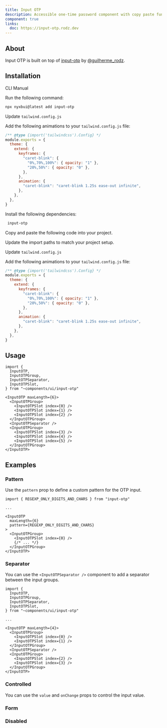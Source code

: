 ```yaml
---
title: Input OTP
description: Accessible one-time password component with copy paste functionality.
component: true
links:
  doc: https://input-otp.rodz.dev
---
```


<ComponentPreview 
   name="input-otp-demo" 
   description="An 6 digits input OTP."
   styleSwitch={true}
   dots={false}
   button="copy"
 />

## About

Input OTP is built on top of [input-otp](https://github.com/guilhermerodz/input-otp) by [@guilherme_rodz](https://twitter.com/guilherme_rodz).

## Installation

<Tabs defaultValue="cli">

<TabsList>
  <TabsTrigger value="cli">CLI</TabsTrigger>
  <TabsTrigger value="manual">Manual</TabsTrigger>
</TabsList>
<TabsContent value="cli">

<Steps>

<Step>Run the following command:</Step>

```bash
npx nyxbui@latest add input-otp
```

<Step>Update `tailwind.config.js`</Step>

Add the following animations to your `tailwind.config.js` file:

```js showLineNumbers title="tailwind.config.js" {6-9,12}
/** @type {import('tailwindcss').Config} */
module.exports = {
  theme: {
    extend: {
      keyframes: {
        "caret-blink": {
          "0%,70%,100%": { opacity: "1" },
          "20%,50%": { opacity: "0" },
        },
      },
      animation: {
        "caret-blink": "caret-blink 1.25s ease-out infinite",
      },
    },
  },
}
```

</Steps>

</TabsContent>

<TabsContent value="manual">

<Steps>

<Step>Install the following dependencies:</Step>

```bash
 input-otp
```

<Step>Copy and paste the following code into your project.</Step>

<ComponentSource name="input-otp" />

<Step>Update the import paths to match your project setup.</Step>

<Step>Update `tailwind.config.js`</Step>

Add the following animations to your `tailwind.config.js` file:

```js showLineNumbers title="tailwind.config.js" {6-9,12}
/** @type {import('tailwindcss').Config} */
module.exports = {
  theme: {
    extend: {
      keyframes: {
        "caret-blink": {
          "0%,70%,100%": { opacity: "1" },
          "20%,50%": { opacity: "0" },
        },
      },
      animation: {
        "caret-blink": "caret-blink 1.25s ease-out infinite",
      },
    },
  },
}
```

</Steps>

</TabsContent>

</Tabs>

## Usage

```tsx
import {
  InputOTP,
  InputOTPGroup,
  InputOTPSeparator,
  InputOTPSlot,
} from "~components/ui/input-otp"
```

```tsx
<InputOTP maxLength={6}>
  <InputOTPGroup>
    <InputOTPSlot index={0} />
    <InputOTPSlot index={1} />
    <InputOTPSlot index={2} />
  </InputOTPGroup>
  <InputOTPSeparator />
  <InputOTPGroup>
    <InputOTPSlot index={3} />
    <InputOTPSlot index={4} />
    <InputOTPSlot index={5} />
  </InputOTPGroup>
</InputOTP>
```

## Examples

### Pattern

Use the `pattern` prop to define a custom pattern for the OTP input.

<ComponentPreview
   name="input-otp-pattern"
   description="An input OTP with alphanumeric pattern."
   styleSwitch={true}
   dots={false}
   button="copy"
/>

```tsx showLineNumbers {1,7}
import { REGEXP_ONLY_DIGITS_AND_CHARS } from "input-otp"

...

<InputOTP
  maxLength={6}
  pattern={REGEXP_ONLY_DIGITS_AND_CHARS}
>
  <InputOTPGroup>
    <InputOTPSlot index={0} />
    {/* ... */}
  </InputOTPGroup>
</InputOTP>
```

### Separator

You can use the `<InputOTPSeparator />` component to add a separator between the input groups.

<ComponentPreview
   name="input-otp-separator"
   description="An input OTP with custom separator."
   styleSwitch={true}
   dots={false}
   button="copy"
/>

```tsx showLineNumbers {4,15}
import {
  InputOTP,
  InputOTPGroup,
  InputOTPSeparator,
  InputOTPSlot,
} from "~components/ui/input-otp"

...

<InputOTP maxLength={4}>
  <InputOTPGroup>
    <InputOTPSlot index={0} />
    <InputOTPSlot index={1} />
  </InputOTPGroup>
  <InputOTPSeparator />
  <InputOTPGroup>
    <InputOTPSlot index={2} />
    <InputOTPSlot index={3} />
  </InputOTPGroup>
</InputOTP>
```

### Controlled

You can use the `value` and `onChange` props to control the input value.

<ComponentPreview 
   name="input-otp-controlled"
   styleSwitch={true}
   dots={false}
   button="copy"
 />

### Form

<ComponentPreview 
   name="input-otp-form"
   styleSwitch={true}
   dots={false}
   button="copy"
 />

### Disabled

<ComponentPreview 
   name="input-otp-disabled"
   styleSwitch={true}
   dots={false}
   button="copy"
 />
